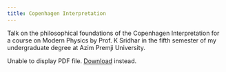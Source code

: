 ```yaml
---
title: Copenhagen Interpretation
---
```


Talk on the philosophical foundations of the Copenhagen Interpretation for a course on Modern Physics by Prof. K Sridhar in the fifth semester of my undergraduate degree at Azim Premji University.

<object data="Copenhagen Interpretation.pdf" type="application/pdf" width="100%" height="500px">
  <p>Unable to display PDF file. <a href="Copenhagen Interpretation.pdf">Download</a> instead.</p>
</object>
